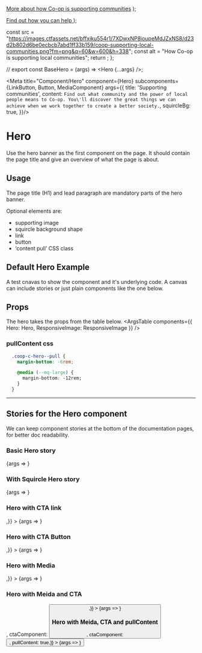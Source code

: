 

<!-- Start setup optional components to pass in as props for CTA and Media -->
  <a href="http://google.com">More about how Co-op is supporting communities</a>
);

  <a href="https://coop.co.uk" className="coop-btn coop-btn--primary">
    Find out how you can help
  </a>
);

  const src =
    "https://images.ctfassets.net/bffxiku554r1/7XDwxNP8ioupeMdJZxNS8/d23d2b802d6be0ecbcb7abd1ff33b159/coop-supporting-local-communities.png?fm=png&q=60&w=600&h=338";
  const alt = "How Co-op is supporting local communities";
  return <ResponsiveImage src={src} alt={alt} />;
};

<!-- END setup optional components--->

<!-- setup component for use in stories-->
// export const BaseHero = (args) => <Hero {...args} />;

<!-- Add base Meta for each story,
     meta like args can be overridden at story level if required -->
<Meta title="Component/Hero"
      component={Hero}
      subcomponents={LinkButton, Button, MediaComponent}
      args={{
        title: 'Supporting communities',
        content: `Find out what community and the power of local people means to Co-op. You\'ll discover the great things we can achieve when we work together to create a better society.`,
        squircleBg: true, }}/>


<!--- Start content -->
# Hero
Use the hero banner as the first component on the page.
It should contain the page title and give an overview of what the page is about.

## Usage
The page title (H1) and lead paragraph are mandatory parts of the hero banner.

Optional elements are:
- supporting image
- squircle background shape
- link
- button
- ‘content pull’ CSS class

## Default Hero Example
A test cnavas to show the component and it's underlying code.
A canvas can include stories or just plain components like the one below.
<Canvas>
    <BaseHero
      title="Supporting Communities 2"
      content="Find out what community and the power of local people means to Co-op.
You'll discover the great things we can achieve when we work together to create a better society."/>
</Canvas>


## Props
The hero takes the props from the table below.
<ArgsTable components={{ Hero: Hero, ResponsiveImage: ResponsiveImage }} />

### pullContent css
```css
  .coop-c-hero--pull {
    margin-bottom: -6rem;

    @media (--mq-large) {
      margin-bottom: -12rem;
    }
  }
```
<hr/>

## Stories for the Hero component
We can keep component stories at the bottom of the documentation pages, for better doc readability.

### Basic Hero story
<Canvas>
  <Story name="Basic" args={{
    squircleBg: false, }}
  >
    {args => <Hero {...args} />}
  </Story>
</Canvas>


### With Squircle Hero story
<Canvas>
  <Story name="With squircle" args={{
    squircleBg: true, }}
  >
    {args => <Hero {...args} />}
  </Story>
</Canvas>


### Hero with CTA link
<Canvas>
  <Story name="With CTA Link" args={{
    ctaComponent: <LinkButton/>,}}
  >
   {args => <Hero {...args} />}
  </Story>
</Canvas>

### Hero with CTA Button
<Canvas>
  <Story name="With CTA Button" args={{
  ctaComponent: <Button/>,}}
  >
    {args => <Hero {...args} />}
  </Story>
</Canvas>

### Hero with Media
<Canvas>
  <Story name="With Media" args={{
  mediaComponent: <MediaComponent/>,}}
  >
    {args => <Hero {...args} />}
  </Story>
</Canvas>

### Hero with Meida and CTA
<Canvas>
  <Story name="With Media and CTA" args={{
  mediaComponent: <MediaComponent/>,
  ctaComponent: <Button/>,}}
  >
    {args => <Hero {...args} />}
  </Story>
</Canvas>


### Hero with Meida, CTA and pullContent
<Canvas>
  <Story name="With Media, CTA and Pull class" args={{
  mediaComponent: <MediaComponent/>,
  ctaComponent: <Button/>,
  pullContent: true,}}
  >
    {args => <Hero {...args} />}
  </Story>
</Canvas>



